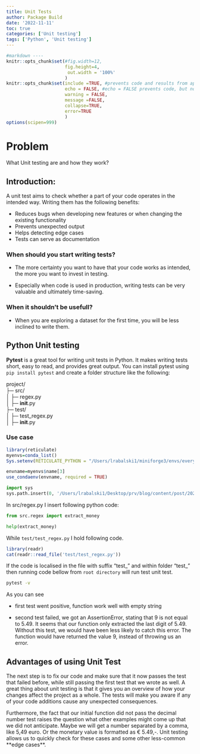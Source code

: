 ```yaml
---
title: Unit Tests
author: Package Build
date: '2022-11-11'
toc: true
categories: ['Unit testing']
tags: ['Python', 'Unit testing']
---
```


```r

#markdown ----
knitr::opts_chunk$set(#fig.width=12, 
                      fig.height=4,
                       out.width = '100%'
                      ) 
knitr::opts_chunk$set(include =TRUE, #prevents code and results from appearing in the finished file. R Markdown still runs the code in the chunk, and the results can be used by other chunks.
                      echo = FALSE, #echo = FALSE prevents code, but not the results from appearing in the finished file. This is a useful way to embed figures.
                      warning = FALSE,
                      message =FALSE,
                      collapse=TRUE,
                      error=TRUE
                      )
options(scipen=999)
```

# Problem

What Unit testing are and how they work?

## Introduction:

A unit test aims to check whether a part of your code operates in the intended way. Writing them has the following benefits:

-   Reduces bugs when developing new features or when changing the existing functionality
-   Prevents unexpected output
-   Helps detecting edge cases
-   Tests can serve as documentation

### When should you start writing tests?

-   The more certainty you want to have that your code works as intended, the more you want to invest in testing.

-   Especially when code is used in production, writing tests can be very valuable and ultimately time-saving.

### **When it shouldn't be usefull?**

-   When you are exploring a dataset for the first time, you will be less inclined to write them.

## Python Unit testing

**Pytest** is a great tool for writing unit tests in Python. It makes writing tests short, easy to read, and provides great output. You can install pytest using `pip install pytest` and create a folder structure like the following:

project/\
├─ src/\
│ ├─ regex.py\
│ ├─ **init**.py\
├─ test/\
│ ├─ test_regex.py\
│ ├─ **init**.py

### Use case

```r

library(reticulate)
myenvs=conda_list()
Sys.setenv(RETICULATE_PYTHON = "/Users/lrabalski1/miniforge3/envs/everyday_use/bin/python")

envname=myenvs$name[3]
use_condaenv(envname, required = TRUE)
```

```python
import sys  
sys.path.insert(0, '/Users/lrabalski1/Desktop/prv/blog/content/post/2022-11-11-unit-tests')
```

In src/regex.py I insert following python code:

```python
from src.regex import extract_money 

help(extract_money)
```

While `test/test_regex.py` I hold following code.

```r
library(readr)
cat(readr::read_file('test/test_regex.py'))
```

If the code is localised in the file with suffix "test\_" and within folder "test\_" then running code bellow from `root directory` will run test unit test.

```bash
pytest -v
```

As you can see

-   first test went positive, function work well with empty string

-   second test failed, we got an AssertionError, stating that 9 is not equal to 5.49. It seems that our function only extracted the last digit of 5.49. Without this test, we would have been less likely to catch this error. The function would have returned the value 9, instead of throwing us an error.

## Advantages of using Unit Test

The next step is to fix our code and make sure that it now passes the test that failed before, while still passing the first test that we wrote as well. A great thing about unit testing is that it gives you an overview of how your changes affect the project as a whole. The tests will make you aware if any of your code additions cause any unexpected consequences.

Furthermore, the fact that our initial function did not pass the decimal number test raises the question what other examples might come up that we did not anticipate. Maybe we will get a number separated by a comma, like 5,49 euro. Or the monetary value is formatted as € 5.49,-. Unit testing allows us to quickly check for these cases and some other less-common \*\*edge cases\*\*.
